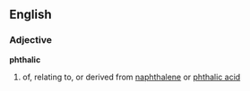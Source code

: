 ==English==
===Adjective===
'''phthalic'''
#{{chemistry}} of, relating to, or derived from [[naphthalene]] or [[phthalic acid]]